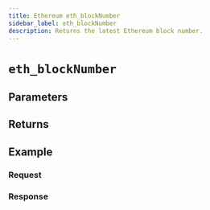 ```yaml
---
title: Ethereum eth_blockNumber
sidebar_label: eth_blockNumber
description: Returns the latest Ethereum block number.
---
```




# `eth_blockNumber`

<Description />

## Parameters


<Params />

## Returns


<Returns />

## Example


<Example />

### Request


<Request />

### Response


<Response />
